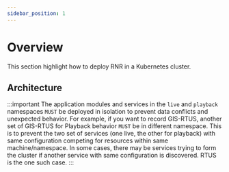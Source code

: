 ```yaml
---
sidebar_position: 1
---
```


# Overview

This section highlight how to deploy RNR in a Kubernetes cluster.

## Architecture

<div>
    <div style={{ marginBottom: "2rem", maxWidth: "800px" }}>
        <IdealImage img={architecture} />
    </div>
</div>

:::important
The application modules and services in the `live` and `playback` namespaces `MUST` be deployed in isolation to prevent data conflicts and unexpected behavior.
For example, if you want to record GIS-RTUS, another set of GIS-RTUS for Playback behavior `MUST` be in different namespace.
This is to prevent the two set of services (one live, the other for playback) with same configuration competing for resources within same machine/namespace.
In some cases, there may be services trying to form the cluster if another service with same configuration is discovered. RTUS is the one such case.
:::

